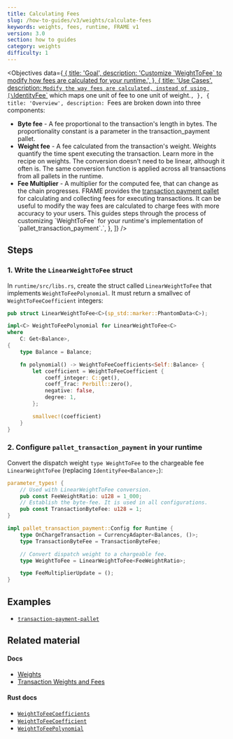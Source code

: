 ```yaml
---
title: Calculating Fees
slug: /how-to-guides/v3/weights/calculate-fees
keywords: weights, fees, runtime, FRAME v1
version: 3.0 
section: how to guides
category: weights
difficulty: 1
---
```


<Objectives
  data={[
    {
      title: 'Goal',
      description: 'Customize \`WeightToFee\` to modify how fees are calculated for your runtime.',
    },
    {
      title: 'Use Cases',
      description:
        `Modify the way fees are calculated, instead of using [\`IdentityFee\`](/rustdocs/latest/frame_support/weights/struct.IdentityFee.html) which maps one unit of fee to one unit of weight.`,
    },
    {
      title: 'Overview',
      description:
        `Fees are broken down into three components:
- **Byte fee** - A fee proportional to the transaction's length in bytes. The proportionality 
constant is a parameter in the transaction_payment pallet.
- **Weight fee** - A fee calculated from the transaction's weight. Weights quantify the time 
spent executing the transaction. Learn more in the recipe on weights. The conversion doesn't 
need to be linear, although it often is. The same conversion function is applied across all 
transactions from all pallets in the runtime.
- **Fee Multiplier** - A multiplier for the computed fee, that can change as the chain progresses.
FRAME provides the [transaction payment pallet](https://github.com/paritytech/substrate/tree/master/frame/transaction-payment) 
for calculating and collecting fees for executing transactions. It can be useful to modify 
the way fees are calculated to charge fees with more accuracy to your users. This guides steps 
through the process of customizing \`WeightToFee\` for your runtime's implementation of \`pallet_transaction_payment\`.`,
    },
  ]}
/>

## Steps

### 1. Write the `LinearWeightToFee` struct

In `runtime/src/libs.rs`, create the struct called `LinearWeightToFee` that implements `WeightToFeePolynomial`. It must return
a smallvec of `WeightToFeeCoefficient` integers:

```rust
pub struct LinearWeightToFee<C>(sp_std::marker::PhantomData<C>);

impl<C> WeightToFeePolynomial for LinearWeightToFee<C>
where
	C: Get<Balance>,
{
	type Balance = Balance;

	fn polynomial() -> WeightToFeeCoefficients<Self::Balance> {
		let coefficient = WeightToFeeCoefficient {
			coeff_integer: C::get(),
			coeff_frac: Perbill::zero(),
			negative: false,
			degree: 1,
		};

		smallvec!(coefficient)
	}
}
```

### 2. Configure `pallet_transaction_payment` in your runtime

Convert the dispatch weight
`type WeightToFee` to the chargeable fee `LinearWeightToFee` (replacing `IdentityFee<Balance>;`):

```rust
parameter_types! {
    // Used with LinearWeightToFee conversion.
	pub const FeeWeightRatio: u128 = 1_000;
	// Establish the byte-fee. It is used in all configurations.
	pub const TransactionByteFee: u128 = 1;
}

impl pallet_transaction_payment::Config for Runtime {
	type OnChargeTransaction = CurrencyAdapter<Balances, ()>;
	type TransactionByteFee = TransactionByteFee;

	// Convert dispatch weight to a chargeable fee.
	type WeightToFee = LinearWeightToFee<FeeWeightRatio>;

	type FeeMultiplierUpdate = ();
}
```

## Examples

- [`transaction-payment-pallet`][transaction-frame]

## Related material

#### Docs

- [Weights](/v3/concepts/weight)
- [Transaction Weights and Fees](/v3/runtime/weights-and-fees)

#### Rust docs

- [`WeightToFeeCoefficients`](/rustdocs/latest/frame_support/weights/type.WeightToFeeCoefficients.html)
- [`WeightToFeeCoefficient`](/rustdocs/latest/frame_support/weights/type.WeightToFeeCoefficient.html)
- [`WeightToFeePolynomial`](/rustdocs/latest/frame_support/weights/trait.WeightToFeePolynomial.html)

[transaction-frame]: https://github.com/paritytech/substrate/tree/master/frame/transaction-payment

